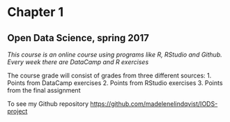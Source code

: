 
# Chapter 1


## Open Data Science, spring 2017

*This course is an online course using programs like R, RStudio and Github. Every week there are DataCamp and R exercises*

The course grade will consist of grades from three different sources:
1. Points from DataCamp exercises
2. Points from RStudio exercises
3. Points from the final assignment

To see my Github repository
<https://github.com/madelenelindqvist/IODS-project>
